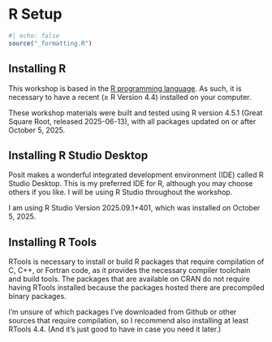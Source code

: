 # R Setup {#sec-r-setup}

```r
#| echo: false
source("_formatting.R")
```

## Installing R

This workshop is based in the [R programming language](https://www.r-project.org/). As such, it is necessary to have a recent ($\geq$ R Version 4.4) installed on your computer. 

These workshop materials were built and tested using R version 4.5.1 (Great Square Root, released 2025-06-13), with all packages updated on or after October 5, 2025.

## Installing R Studio Desktop

Posit makes a wonderful integrated development environment (IDE) called R Studio Desktop. This is my preferred IDE for R, although you may choose others if you like. I will be using R Studio throughout the workshop.

I am using R Studio Version 2025.09.1+401, which was installed on October 5, 2025.

## Installing R Tools

RTools is necessary to install or build R packages that require compilation of C, C++, or Fortran code, as it provides the necessary compiler toolchain and build tools. The packages that are available on CRAN do not require having RTools installed because the packages hosted there are precompiled binary packages.

I'm unsure of which packages I've downloaded from Github or other sources that require compilation, so I recommend also installing at least RTools 4.4. (And it's just good to have in case you need it later.)


